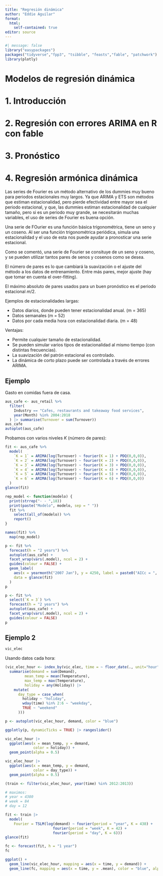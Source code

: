```yaml
---
title: "Regresión dinámica"
author: "Eddie Aguilar"
format:
  html:
    self-contained: true
editor: source
---
```


```r
#| message: false
library("easypackages")
packages("tidyverse","fpp3", "tsibble", "feasts","fable", "patchwork")
library(plotly)
```


# Modelos de regresión dinámica

# 1. Introducción
# 2. Regresión con errores ARIMA en R con fable
# 3. Pronóstico
# 4. Regresión armónica dinámica

Las series de Fourier es un método alternativo de los dummies muy bueno para periodos estacionales muy largos. Ya que ARIMA y ETS son métodos que estiman estacionalidad, pero pierde efectividad entre mayor sea el periodo estacional, y que, las dummies estiman estacionalidad de cualquier tamaño, pero si es un periodo muy grande, se necesitarán muchas variables, el uso de series de Fourier es buena opción. 

Una serie de FOurier es una función básica trigonométrica, tiene un seno y un coseno. Al ser una función trigonométrica periódica, simula una estacionalidad y el uso de esta nos puede ayudar a pronosticar una serie estacional. 

Como se comentó, una serie de Fourier se consituye de un seno y coseno, y se pueden utilizar tantos pares de senos y cosenos como se desea. 

El número de pares es lo que cambiará la suavización o el ajuste del método a los datos de entrenamiento. Entre más pares, mejor ajuste (hay que tomar en cuenta el over-fitting).

El máximo absoluto de pares usados para un buen pronóstico es el periodo estacional $m / 2$.

Ejemplos de estacionalidades largas:

- Datos diarios, donde pueden tener estacionalidad anual. (m = 365)
- Datos semanales (m = 52)
- Datos por cada media hora con estacionalidad diaria. (m = 48)

Ventajas:

- Permite cualquier tamaño de estacionalidad.
- Se pueden simular varios tipos de estacionalidad al mismo tiempo (con distintas frecuencias).
- La suavización del patrón estacional es controlado.
- La dinámica de corto plazo puede ser controlada a través de errores ARIMA.


## Ejemplo

Gasto en comidas fuera de casa.

```r
aus_cafe <- aus_retail %>%
  filter(
    Industry == "Cafes, restaurants and takeaway food services",
    year(Month) %in% 2004:2018
  ) |> summarise(Turnover = sum(Turnover))
aus_cafe
autoplot(aus_cafe)
```
Probamos con varios niveles $K$ (número de pares):

```r
fit <- aus_cafe %>%
  model(
    `K = 1` = ARIMA(log(Turnover) ~ fourier(K = 1) + PDQ(0,0,0)),
    `K = 2` = ARIMA(log(Turnover) ~ fourier(K = 2) + PDQ(0,0,0)),
    `K = 3` = ARIMA(log(Turnover) ~ fourier(K = 3) + PDQ(0,0,0)),
    `K = 4` = ARIMA(log(Turnover) ~ fourier(K = 4) + PDQ(0,0,0)),
    `K = 5` = ARIMA(log(Turnover) ~ fourier(K = 5) + PDQ(0,0,0)),
    `K = 6` = ARIMA(log(Turnover) ~ fourier(K = 6) + PDQ(0,0,0))
  )
glance(fit)
```

```r
rep_model <- function(modelo) {
  print(strrep("- - ",18))
  print(paste("Modelo", modelo, sep = " "))
  fit %>% 
    select(all_of(modelo)) %>% 
    report()
}

names(fit) %>% 
  map(rep_model)

```

```r
p <- fit %>%
  forecast(h = "2 years") %>%
  autoplot(aus_cafe) +
  facet_wrap(vars(.model), ncol = 2) +
  guides(colour = FALSE) +
  geom_label(
    aes(x = yearmonth("2007 Jan"), y = 4250, label = paste0("AICc = ", format(AICc))),
    data = glance(fit)
  )
p
```

```r
p <- fit %>% 
  select(`K = 3`) %>% 
  forecast(h = "2 years") %>%
  autoplot(aus_cafe) +
  facet_wrap(vars(.model), ncol = 2) +
  guides(colour = FALSE)
p
```

## Ejemplo 2

```r
vic_elec
```

Usando datos cada hora: 

```r
(vic_elec_hour <- index_by(vic_elec, time = ~ floor_date(., unit="hour")) |> 
  summarise(demand = sum(Demand),
         mean_temp = mean(Temperature),
         max_temp = max(Temperature),
         holiday = any(Holiday)) |> 
    mutate(
      day_type = case_when(
        holiday ~ "holiday",
        wday(time) %in% 2:6 ~ "weekday",
        TRUE ~ "weekend"
      )))
```

```r
p <- autoplot(vic_elec_hour, demand, color = "blue")

ggplotly(p, dynamicTicks = TRUE) |> rangeslider()
```

```r
vic_elec_hour |> 
  ggplot(aes(x = mean_temp, y = demand, 
             color = holiday)) +
  geom_point(alpha = 0.5)
```

```r
vic_elec_hour |> 
  ggplot(aes(x = mean_temp, y = demand, 
             color = day_type)) +
  geom_point(alpha = 0.5)
```

```r
(train <- filter(vic_elec_hour, year(time) %in% 2012:2013))
```

```r
# maximos:
# year = 4380
# week = 84
# day = 12

fit <- train |>  
  model(
    Fourier = TSLM(log(demand) ~ fourier(period = "year", K = 438) + 
                      fourier(period = "week", K = 42) + 
                      fourier(period = "day", K = 6)))
glance(fit)
```
```r
fc <- forecast(fit, h = "1 year")
fc
```


```r
ggplot() +
  geom_line(vic_elec_hour, mapping = aes(x = time, y = demand)) + 
  geom_line(fc, mapping = aes(x = time, y = .mean), color = "blue", alpha = 0.8)
```



